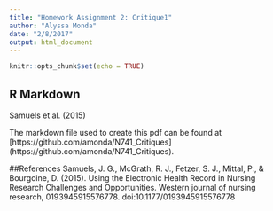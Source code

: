 ```yaml
---
title: "Homework Assignment 2: Critique1"
author: "Alyssa Monda"
date: "2/8/2017"
output: html_document
---
```


```r
knitr::opts_chunk$set(echo = TRUE)
```

## R Markdown

Samuels et al. (2015) 


The markdown file used to create this pdf can be found at [https://github.com/amonda/N741_Critiques] (https://github.com/amonda/N741_Critiques). 

##References 
Samuels, J. G., McGrath, R. J., Fetzer, S. J., Mittal, P., & Bourgoine, D.  (2015). Using the Electronic Health Record in Nursing Research Challenges     and Opportunities. Western journal of nursing research, 0193945915576778.     doi:10.1177/0193945915576778